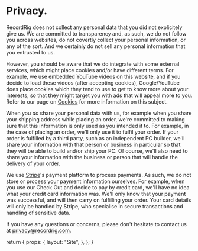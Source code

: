 
<Head><title>Privacy</title></Head>

# Privacy.

RecordRig does not collect any personal data that you did not explicitely give us. We are committed to transparency and, as such, we do not follow you across websites, do not covertly collect your personal information, or any of the sort. And we certainly do not sell any personal information that you entrusted to us.

However, you should be aware that we do integrate with some external services, which might place cookies and/or have different terms. For example, we use embedded YouTube videos on this website, and if you decide to load these videos (after accepting cookies), Google/YouTube does place cookies which they tend to use to get to know more about your interests, so that they might target you with ads that will appeal more to you. Refer to our page on [Cookies](/cookies) for more information on this subject.

When you _do_ share your personal data with us, for example when you share your shipping address while placing an order, we're committed to making sure that this information is only used as you intended it to. For example, in the case of placing an order, we'll only use it to fulfil your order. If your order is fulfilled by a third party, such as an independent PC builder, we'll share your information with that person or business in particular so that they will be able to build and/or ship your PC. Of course, we'll also need to share your information with the business or person that will handle the delivery of your order.

We use [Stripe](https://stripe.com)'s payment platform to process payments. As such, we do not store or process your payment information ourselves. For example, when you use our Check Out and decide to pay by credit card, we'll have no idea what your credit card information was. We'll only know that your payment was successful, and will then carry on fulfilling your order. Your card details will only be handled by Stripe, who specialise in secure transactions and handling of sensitive data.

If you have any questions or concerns, please don't hesitate to contact us at [privacy@recordrig.com](mailto:privacy@recordrig.com).

  return {
    props: {
      layout: "Site",
    },
  };
}
